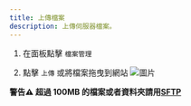 ```yaml
---
title: 上傳檔案
description: 上傳伺服器檔案。
---
```



1. 在面板點擊 `檔案管理` 

2. 點擊 `上傳` 或將檔案拖曳到網站
![圖片](../../../../public/images/panel/upload.png)


**警告⚠️ 超過 100MB 的檔案或者資料夾請用**[**SFTP**](sftp)
